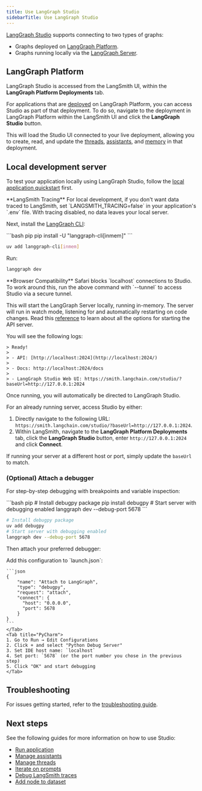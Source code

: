 ```yaml
---
title: Use LangGraph Studio
sidebarTitle: Use LangGraph Studio
---
```


[LangGraph Studio](/langgraph-platform/langgraph-studio) supports connecting to two types of graphs:

- Graphs deployed on [LangGraph Platform](#langgraph-platform).
- Graphs running locally via the [LangGraph Server](#local-development-server).

## LangGraph Platform

LangGraph Studio is accessed from the LangSmith UI, within the **LangGraph Platform Deployments** tab.

For applications that are [deployed](/langgraph-platform/deployment-quickstart) on LangGraph Platform, you can access Studio as part of that deployment. To do so, navigate to the deployment in LangGraph Platform within the LangSmith UI and click the **LangGraph Studio** button.

This will load the Studio UI connected to your live deployment, allowing you to create, read, and update the [threads](/oss/python/langgraph/persistence#threads), [assistants](/langgraph-platform/assistants), and [memory](/oss/python/concepts/memory) in that deployment.

## Local development server

To test your application locally using LangGraph Studio, follow the [local application quickstart](/langgraph-platform/local-server) first.

<Info>
**LangSmith Tracing**
For local development, if you don't want data traced to LangSmith, set `LANGSMITH_TRACING=false` in your application's `.env` file. With tracing disabled, no data leaves your local server.
</Info>

Next, install the [LangGraph CLI](/langgraph-platform/langgraph-cli):

<CodeGroup>
```bash pip
pip install -U "langgraph-cli[inmem]"
```

```bash uv
uv add langgraph-cli[inmem]
```
</CodeGroup>

Run:

```bash
langgraph dev
```

<Warning>
**Browser Compatibility**
Safari blocks `localhost` connections to Studio. To work around this, run the above command with `--tunnel` to access Studio via a secure tunnel.
</Warning>

This will start the LangGraph Server locally, running in-memory. The server will run in watch mode, listening for and automatically restarting on code changes. Read this [reference](/langgraph-platform/cli#dev) to learn about all the options for starting the API server.

You will see the following logs:

```
> Ready!
>
> - API: [http://localhost:2024](http://localhost:2024/)
>
> - Docs: http://localhost:2024/docs
>
> - LangGraph Studio Web UI: https://smith.langchain.com/studio/?baseUrl=http://127.0.0.1:2024
```

Once running, you will automatically be directed to LangGraph Studio.

For an already running server, access Studio by either:

1. Directly navigate to the following URL: `https://smith.langchain.com/studio/?baseUrl=http://127.0.0.1:2024`.
2. Within LangSmith, navigate to the **LangGraph Platform Deployments** tab, click the **LangGraph Studio** button, enter `http://127.0.0.1:2024` and click **Connect**.

If running your server at a different host or port, simply update the `baseUrl` to match.

### (Optional) Attach a debugger

For step-by-step debugging with breakpoints and variable inspection:

<CodeGroup>
```bash pip
# Install debugpy package
pip install debugpy
# Start server with debugging enabled
langgraph dev --debug-port 5678
```

```bash uv
# Install debugpy package
uv add debugpy
# Start server with debugging enabled
langgraph dev --debug-port 5678
```
</CodeGroup>

Then attach your preferred debugger:

<Tabs>
    <Tab title="VS Code">
    Add this configuration to `launch.json`:

    ```json
    {
        "name": "Attach to LangGraph",
        "type": "debugpy",
        "request": "attach",
        "connect": {
          "host": "0.0.0.0",
          "port": 5678
        }
    }
    ```
    </Tab>
    <Tab title="PyCharm">
    1. Go to Run → Edit Configurations
    2. Click + and select "Python Debug Server"
    3. Set IDE host name: `localhost`
    4. Set port: `5678` (or the port number you chose in the previous step)
    5. Click "OK" and start debugging
    </Tab>
</Tabs>

## Troubleshooting

For issues getting started, refer to the [troubleshooting guide](/langgraph-platform/troubleshooting-studio).

## Next steps

See the following guides for more information on how to use Studio:

* [Run application](/langgraph-platform/invoke-studio)
* [Manage assistants](/langgraph-platform/manage-assistants-studio)
* [Manage threads](/langgraph-platform/threads-studio)
* [Iterate on prompts](/langgraph-platform/iterate-graph-studio)
* [Debug LangSmith traces](/langgraph-platform/clone-traces-studio)
* [Add node to dataset](/langgraph-platform/datasets-studio)
